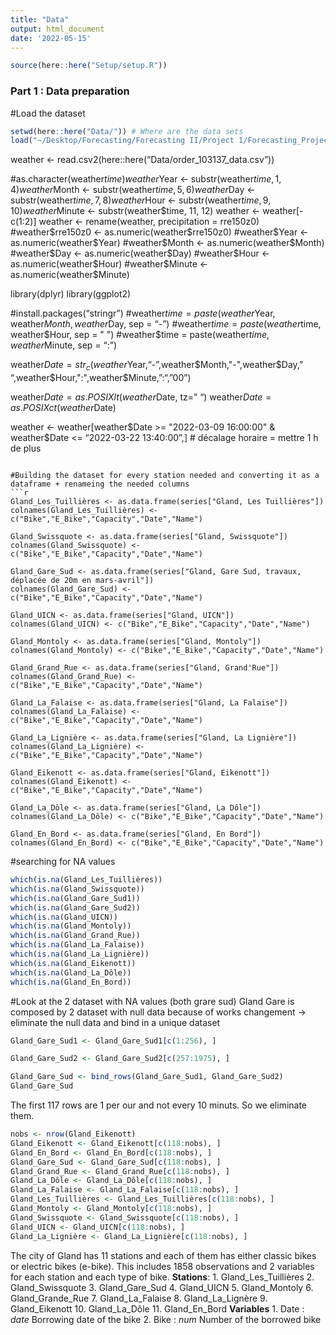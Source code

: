 ```yaml
---
title: "Data"
output: html_document
date: '2022-05-15'
---
```


```r
source(here::here("Setup/setup.R"))
```

### Part 1 : Data preparation 

#Load the dataset
```r
setwd(here::here("Data/")) # Where are the data sets
load("~/Desktop/Forecasting/Forecasting II/Project 1/Forecasting_Project-main/Bikesharing_dataset.RData")
```

weather <- read.csv2(here::here("Data/order_103137_data.csv"))

#as.character(weather$time)
weather$Year <- substr(weather$time, 1, 4)
weather$Month <- substr(weather$time, 5, 6)
weather$Day <- substr(weather$time, 7, 8)
weather$Hour <- substr(weather$time, 9, 10)
weather$Minute <- substr(weather$time, 11, 12)
weather <- weather[-c(1:2)]
weather <- rename(weather, precipitation = rre150z0)
#weather$rre150z0 <- as.numeric(weather$rre150z0)
#weather$Year <- as.numeric(weather$Year)
#weather$Month <- as.numeric(weather$Month)
#weather$Day <- as.numeric(weather$Day)
#weather$Hour <- as.numeric(weather$Hour)
#weather$Minute <- as.numeric(weather$Minute)

library(dplyr)
library(ggplot2)

#install.packages("stringr")
#weather$time = paste(weather$Year, weather$Month, weather$Day, sep = "-")
#weather$time = paste(weather$time, weather$Hour, sep = " ")
#weather$time = paste(weather$time, weather$Minute, sep = ":")

weather$Date = str_c(weather$Year,"-",weather$Month,"-",weather$Day," ",weather$Hour,":",weather$Minute,":","00")

weather$Date = as.POSIXlt(weather$Date, tz=" ")
weather$Date = as.POSIXct(weather$Date)

weather <- weather[weather$Date >= "2022-03-09 16:00:00" & weather$Date <= "2022-03-22 13:40:00
",] # décalage horaire = mettre 1 h de plus 


```

#Building the dataset for every station needed and converting it as a dataframe + renameing the needed columns
```r
Gland_Les_Tuillières <- as.data.frame(series["Gland, Les Tuillières"])
colnames(Gland_Les_Tuillières) <- c("Bike","E_Bike","Capacity","Date","Name")

Gland_Swissquote <- as.data.frame(series["Gland, Swissquote"])
colnames(Gland_Swissquote) <- c("Bike","E_Bike","Capacity","Date","Name")

Gland_Gare_Sud <- as.data.frame(series["Gland, Gare Sud, travaux, déplacée de 20m en mars-avril"])
colnames(Gland_Gare_Sud) <- c("Bike","E_Bike","Capacity","Date","Name")

Gland_UICN <- as.data.frame(series["Gland, UICN"])
colnames(Gland_UICN) <- c("Bike","E_Bike","Capacity","Date","Name")

Gland_Montoly <- as.data.frame(series["Gland, Montoly"])
colnames(Gland_Montoly) <- c("Bike","E_Bike","Capacity","Date","Name")

Gland_Grand_Rue <- as.data.frame(series["Gland, Grand'Rue"])
colnames(Gland_Grand_Rue) <- c("Bike","E_Bike","Capacity","Date","Name")

Gland_La_Falaise <- as.data.frame(series["Gland, La Falaise"])
colnames(Gland_La_Falaise) <- c("Bike","E_Bike","Capacity","Date","Name")

Gland_La_Lignière <- as.data.frame(series["Gland, La Lignière"])
colnames(Gland_La_Lignière) <- c("Bike","E_Bike","Capacity","Date","Name")

Gland_Eikenott <- as.data.frame(series["Gland, Eikenott"])
colnames(Gland_Eikenott) <- c("Bike","E_Bike","Capacity","Date","Name")

Gland_La_Dôle <- as.data.frame(series["Gland, La Dôle"])
colnames(Gland_La_Dôle) <- c("Bike","E_Bike","Capacity","Date","Name")

Gland_En_Bord <- as.data.frame(series["Gland, En Bord"])
colnames(Gland_En_Bord) <- c("Bike","E_Bike","Capacity","Date","Name")

```

#searching for NA values
```r
which(is.na(Gland_Les_Tuillières))
which(is.na(Gland_Swissquote))
which(is.na(Gland_Gare_Sud1))
which(is.na(Gland_Gare_Sud2))
which(is.na(Gland_UICN))
which(is.na(Gland_Montoly))
which(is.na(Gland_Grand_Rue))
which(is.na(Gland_La_Falaise))
which(is.na(Gland_La_Lignière))
which(is.na(Gland_Eikenott))
which(is.na(Gland_La_Dôle))
which(is.na(Gland_En_Bord))
```

#Look at the 2 dataset with NA values (both grare sud)
Gland Gare is composed by 2 dataset with null data because of works changement -> eliminate the null data and bind in a unique dataset 
```r
Gland_Gare_Sud1 <- Gland_Gare_Sud1[c(1:256), ]

Gland_Gare_Sud2 <- Gland_Gare_Sud2[c(257:1975), ]

Gland_Gare_Sud <- bind_rows(Gland_Gare_Sud1, Gland_Gare_Sud2)
Gland_Gare_Sud
```

The first 117 rows are 1 per our and not every 10 minuts. So we eliminate them.
```r
nobs <- nrow(Gland_Eikenott)
Gland_Eikenott <- Gland_Eikenott[c(118:nobs), ]
Gland_En_Bord <- Gland_En_Bord[c(118:nobs), ]
Gland_Gare_Sud <- Gland_Gare_Sud[c(118:nobs), ]
Gland_Grand_Rue <- Gland_Grand_Rue[c(118:nobs), ]
Gland_La_Dôle <- Gland_La_Dôle[c(118:nobs), ]
Gland_La_Falaise <- Gland_La_Falaise[c(118:nobs), ]
Gland_Les_Tuillières <- Gland_Les_Tuillières[c(118:nobs), ]
Gland_Montoly <- Gland_Montoly[c(118:nobs), ]
Gland_Swissquote <- Gland_Swissquote[c(118:nobs), ]
Gland_UICN <- Gland_UICN[c(118:nobs), ]
Gland_La_Lignière <- Gland_La_Lignière[c(118:nobs), ]
```

The city of Gland has 11 stations and each of them has either classic bikes or electric bikes (e-bike). This includes 1858 observations and 2 variables for each station and each type of bike.
**Stations**:
1. Gland_Les_Tuillières 
2. Gland_Swissquote 
3. Gland_Gare_Sud
4. Gland_UICN 
5. Gland_Montoly 
6. Gland_Grande_Rue 
7. Gland_La_Falaise 
8. Gland_La_Lignère 
9. Gland_Eikenott 
10. Gland_La_Dôle 
11. Gland_En_Bord 
**Variables**
1. Date : *date* Borrowing date of the bike
2. Bike : *num* Number of the borrowed bike 
